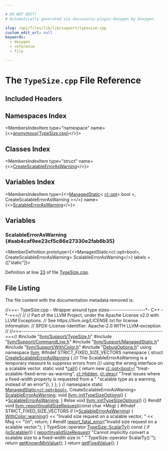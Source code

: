 ```yaml
---

# DO NOT EDIT!
# Automatically generated via docusaurus-plugin-doxygen by Doxygen.

slug: /api/files/lib/lib/support/typesize-cpp
custom_edit_url: null
keywords:
  - doxygen
  - reference
  - file

---
```





# The `TypeSize.cpp` File Reference

<DoxygenPage pluginConfig={pluginConfig}>



## Included Headers

<IncludesList>
<IncludesListItem
  filePath="llvm/Support/TypeSize.h"
  permalink="/docs/api/files/include/include/llvm/include/llvm/support/typesize-h"
  isLocal="true" />
<IncludesListItem
  filePath="llvm/Support/CommandLine.h"
  permalink="/docs/api/files/include/include/llvm/include/llvm/support/commandline-h"
  isLocal="true" />
<IncludesListItem
  filePath="llvm/Support/ManagedStatic.h"
  permalink="/docs/api/files/include/include/llvm/include/llvm/support/managedstatic-h"
  isLocal="true" />
<IncludesListItem
  filePath="llvm/Support/WithColor.h"
  permalink="/docs/api/files/include/include/llvm/include/llvm/support/withcolor-h"
  isLocal="true" />
<IncludesListItem
  filePath="DebugOptions.h"
  permalink="/docs/api/files/lib/lib/support/debugoptions-h"
  isLocal="true" />
</IncludesList>

## Namespaces Index

<MembersIndex>

<MembersIndexItem
  type="namespace"
  name={<><a href="/docs/api/namespaces/anonymous-typesize-cpp-">anonymous&#123;TypeSize.cpp&#125;</a></>}>
</MembersIndexItem>

</MembersIndex>

## Classes Index

<MembersIndex>

<MembersIndexItem
  type="struct"
  name={<><a href="/docs/api/structs/anonymous-namespace-typesize-cpp-/createscalableerroraswarning">CreateScalableErrorAsWarning</a></>}>
</MembersIndexItem>

</MembersIndex>

## Variables Index

<MembersIndex>

<MembersIndexItem
  type={<><a href="/docs/api/classes/llvm/managedstatic">ManagedStatic</a>&lt; <a href="/docs/api/classes/llvm/cl/opt">cl::opt</a>&lt; bool &gt;, CreateScalableErrorAsWarning &gt;</>}
  name={<><a href="#aab4caf9ee23cf5c86e27330e2fab6b35">ScalableErrorAsWarning</a></>}>
</MembersIndexItem>

</MembersIndex>


<SectionDefinition>

## Variables

### ScalableErrorAsWarning {#aab4caf9ee23cf5c86e27330e2fab6b35}

<MemberDefinition
  prototype={<>ManagedStatic&lt;cl::opt&lt;bool&gt;, CreateScalableErrorAsWarning&gt; ScalableErrorAsWarning</>}
  labels = {["static"]}>

Definition at line <a href="#l00033">33</a> of file <a href="/docs/api/files/lib/lib/support/typesize-cpp">TypeSize.cpp</a>.
</MemberDefinition>

</SectionDefinition>

## File Listing

The file content with the documentation metadata removed is:

<ProgramListing>

<Link id="l00001" /><CodeLine lineNumber="1"><span class="doxyHighlightComment">//===- TypeSize.cpp - Wrapper around type sizes------------------&#42;- C++ -&#42;-===//</span></CodeLine>
<Link id="l00002" /><CodeLine lineNumber="2"><span class="doxyHighlightComment">//</span></CodeLine>
<Link id="l00003" /><CodeLine lineNumber="3"><span class="doxyHighlightComment">// Part of the LLVM Project, under the Apache License v2.0 with LLVM Exceptions.</span></CodeLine>
<Link id="l00004" /><CodeLine lineNumber="4"><span class="doxyHighlightComment">// See https://llvm.org/LICENSE.txt for license information.</span></CodeLine>
<Link id="l00005" /><CodeLine lineNumber="5"><span class="doxyHighlightComment">// SPDX-License-Identifier: Apache-2.0 WITH LLVM-exception</span></CodeLine>
<Link id="l00006" /><CodeLine lineNumber="6"><span class="doxyHighlightComment">//</span></CodeLine>
<Link id="l00007" /><CodeLine lineNumber="7"><span class="doxyHighlightComment">//===----------------------------------------------------------------------===//</span></CodeLine>
<Link id="l00008" /><CodeLine lineNumber="8"></CodeLine>
<Link id="l00009" /><CodeLine lineNumber="9"><span class="doxyHighlightPreprocessor">#include &quot;<a href="/docs/api/files/include/include/llvm/include/llvm/support/typesize-h">llvm/Support/TypeSize.h</a>&quot;</span></CodeLine>
<Link id="l00010" /><CodeLine lineNumber="10"><span class="doxyHighlightPreprocessor">#include &quot;<a href="/docs/api/files/include/include/llvm/include/llvm/support/commandline-h">llvm/Support/CommandLine.h</a>&quot;</span></CodeLine>
<Link id="l00011" /><CodeLine lineNumber="11"><span class="doxyHighlightPreprocessor">#include &quot;<a href="/docs/api/files/include/include/llvm/include/llvm/support/managedstatic-h">llvm/Support/ManagedStatic.h</a>&quot;</span></CodeLine>
<Link id="l00012" /><CodeLine lineNumber="12"><span class="doxyHighlightPreprocessor">#include &quot;<a href="/docs/api/files/include/include/llvm/include/llvm/support/withcolor-h">llvm/Support/WithColor.h</a>&quot;</span></CodeLine>
<Link id="l00013" /><CodeLine lineNumber="13"></CodeLine>
<Link id="l00014" /><CodeLine lineNumber="14"><span class="doxyHighlightPreprocessor">#include &quot;<a href="/docs/api/files/lib/lib/support/debugoptions-h">DebugOptions.h</a>&quot;</span></CodeLine>
<Link id="l00015" /><CodeLine lineNumber="15"></CodeLine>
<Link id="l00016" /><CodeLine lineNumber="16"><span class="doxyHighlightKeyword">using namespace </span><span class="doxyHighlight"><a href="/docs/api/namespaces/llvm">llvm</a>;</span></CodeLine>
<Link id="l00017" /><CodeLine lineNumber="17"></CodeLine>
<Link id="l00018" /><CodeLine lineNumber="18"><span class="doxyHighlightPreprocessor">#ifndef STRICT&#95;FIXED&#95;SIZE&#95;VECTORS</span></CodeLine>
<Link id="l00019" /><CodeLine lineNumber="19" lineLink="/docs/api/namespaces/anonymous-typesize-cpp-"><span class="doxyHighlightKeyword">namespace </span><span class="doxyHighlight">&#123;</span></CodeLine>
<Link id="l00020" /><CodeLine lineNumber="20" lineLink="/docs/api/structs/anonymous-namespace-typesize-cpp-/createscalableerroraswarning"><span class="doxyHighlightKeyword">struct </span><span class="doxyHighlight"><a href="/docs/api/structs/anonymous-namespace-typesize-cpp-/createscalableerroraswarning">CreateScalableErrorAsWarning</a> &#123;</span></CodeLine>
<Link id="l00021" /><CodeLine lineNumber="21"><span class="doxyHighlightComment">  /// The ScalableErrorAsWarning is a temporary measure to suppress errors from</span></CodeLine>
<Link id="l00022" /><CodeLine lineNumber="22"><span class="doxyHighlightComment">  /// using the wrong interface on a scalable vector.</span></CodeLine>
<Link id="l00023" /><CodeLine lineNumber="23" lineLink="/docs/api/structs/anonymous-namespace-typesize-cpp-/createscalableerroraswarning/#a2793a0e9508a519830ac763ebb6557c6"><span class="doxyHighlight">  </span><span class="doxyHighlightKeyword">static</span><span class="doxyHighlight"> </span><span class="doxyHighlightKeywordType">void</span><span class="doxyHighlight"> &#42;<a href="/docs/api/structs/anonymous-namespace-typesize-cpp-/createscalableerroraswarning/#a2793a0e9508a519830ac763ebb6557c6">call</a>() &#123;</span></CodeLine>
<Link id="l00024" /><CodeLine lineNumber="24"><span class="doxyHighlight">    </span><span class="doxyHighlightKeywordFlow">return</span><span class="doxyHighlight"> </span><span class="doxyHighlightKeyword">new</span><span class="doxyHighlight"> <a href="/docs/api/classes/llvm/cl/opt">cl::opt&lt;bool&gt;</a>(</span></CodeLine>
<Link id="l00025" /><CodeLine lineNumber="25"><span class="doxyHighlight">        </span><span class="doxyHighlightStringLiteral">&quot;treat-scalable-fixed-error-as-warning&quot;</span><span class="doxyHighlight">, <a href="/docs/api/namespaces/llvm/cl/#a68075925a54790e71ca790e1d4f21a40a263ac008d8d31f13ce460395fc4cf7e6">cl::Hidden</a>,</span></CodeLine>
<Link id="l00026" /><CodeLine lineNumber="26"><span class="doxyHighlight">        <a href="/docs/api/structs/llvm/cl/desc">cl::desc</a>(</span></CodeLine>
<Link id="l00027" /><CodeLine lineNumber="27"><span class="doxyHighlight">            </span><span class="doxyHighlightStringLiteral">&quot;Treat issues where a fixed-width property is requested from a &quot;</span></CodeLine>
<Link id="l00028" /><CodeLine lineNumber="28"><span class="doxyHighlight">            </span><span class="doxyHighlightStringLiteral">&quot;scalable type as a warning, instead of an error&quot;</span><span class="doxyHighlight">));</span></CodeLine>
<Link id="l00029" /><CodeLine lineNumber="29"><span class="doxyHighlight">  &#125;</span></CodeLine>
<Link id="l00030" /><CodeLine lineNumber="30"><span class="doxyHighlight">&#125;;</span></CodeLine>
<Link id="l00031" /><CodeLine lineNumber="31"><span class="doxyHighlight">&#125; </span><span class="doxyHighlightComment">// namespace</span></CodeLine>
<Link id="l00032" /><CodeLine lineNumber="32"><span class="doxyHighlightKeyword">static</span><span class="doxyHighlight"> <a href="/docs/api/classes/llvm/managedstatic">ManagedStatic&lt;cl::opt&lt;bool&gt;</a>, CreateScalableErrorAsWarning&gt;</span></CodeLine>
<Link id="l00033" /><CodeLine lineNumber="33" lineLink="#aab4caf9ee23cf5c86e27330e2fab6b35"><span class="doxyHighlight">    <a href="#aab4caf9ee23cf5c86e27330e2fab6b35">ScalableErrorAsWarning</a>;</span></CodeLine>
<Link id="l00034" /><CodeLine lineNumber="34" lineLink="/docs/api/namespaces/llvm/#a85604c506a712961324c0191a372e329"><span class="doxyHighlightKeywordType">void</span><span class="doxyHighlight"> <a href="/docs/api/namespaces/llvm/#a85604c506a712961324c0191a372e329">llvm::initTypeSizeOptions</a>() &#123; &#42;<a href="#aab4caf9ee23cf5c86e27330e2fab6b35">ScalableErrorAsWarning</a>; &#125;</span></CodeLine>
<Link id="l00035" /><CodeLine lineNumber="35"><span class="doxyHighlightPreprocessor">#else</span></CodeLine>
<Link id="l00036" /><CodeLine lineNumber="36"><span class="doxyHighlightKeywordType">void</span><span class="doxyHighlight"> <a href="/docs/api/namespaces/llvm/#a85604c506a712961324c0191a372e329">llvm::initTypeSizeOptions</a>() &#123;&#125;</span></CodeLine>
<Link id="l00037" /><CodeLine lineNumber="37"><span class="doxyHighlightPreprocessor">#endif</span></CodeLine>
<Link id="l00038" /><CodeLine lineNumber="38"></CodeLine>
<Link id="l00039" /><CodeLine lineNumber="39" lineLink="/docs/api/namespaces/llvm/#a916e9619e70faa6bc1f4daf0c21292c5"><span class="doxyHighlightKeywordType">void</span><span class="doxyHighlight"> <a href="/docs/api/namespaces/llvm/#a916e9619e70faa6bc1f4daf0c21292c5">llvm::reportInvalidSizeRequest</a>(</span><span class="doxyHighlightKeyword">const</span><span class="doxyHighlight"> </span><span class="doxyHighlightKeywordType">char</span><span class="doxyHighlight"> &#42;Msg) &#123;</span></CodeLine>
<Link id="l00040" /><CodeLine lineNumber="40"><span class="doxyHighlightPreprocessor">#ifndef STRICT&#95;FIXED&#95;SIZE&#95;VECTORS</span></CodeLine>
<Link id="l00041" /><CodeLine lineNumber="41"><span class="doxyHighlight">  </span><span class="doxyHighlightKeywordFlow">if</span><span class="doxyHighlight"> (&#42;<a href="#aab4caf9ee23cf5c86e27330e2fab6b35">ScalableErrorAsWarning</a>) &#123;</span></CodeLine>
<Link id="l00042" /><CodeLine lineNumber="42"><span class="doxyHighlight">    <a href="/docs/api/classes/llvm/withcolor/#a237ad6eae22f6b2746a542c02d309a5b">WithColor::warning</a>() &lt;&lt; </span><span class="doxyHighlightStringLiteral">&quot;Invalid size request on a scalable vector; &quot;</span><span class="doxyHighlight"> &lt;&lt; Msg</span></CodeLine>
<Link id="l00043" /><CodeLine lineNumber="43"><span class="doxyHighlight">                         &lt;&lt; </span><span class="doxyHighlightStringLiteral">&quot;\\n&quot;</span><span class="doxyHighlight">;</span></CodeLine>
<Link id="l00044" /><CodeLine lineNumber="44"><span class="doxyHighlight">    </span><span class="doxyHighlightKeywordFlow">return</span><span class="doxyHighlight">;</span></CodeLine>
<Link id="l00045" /><CodeLine lineNumber="45"><span class="doxyHighlight">  &#125;</span></CodeLine>
<Link id="l00046" /><CodeLine lineNumber="46"><span class="doxyHighlightPreprocessor">#endif</span></CodeLine>
<Link id="l00047" /><CodeLine lineNumber="47"><span class="doxyHighlight">  <a href="/docs/api/namespaces/llvm/#a7f2a3d4dcfee70225988aec53ff1e173">report&#95;fatal&#95;error</a>(</span><span class="doxyHighlightStringLiteral">&quot;Invalid size request on a scalable vector.&quot;</span><span class="doxyHighlight">);</span></CodeLine>
<Link id="l00048" /><CodeLine lineNumber="48"><span class="doxyHighlight">&#125;</span></CodeLine>
<Link id="l00049" /><CodeLine lineNumber="49"></CodeLine>
<Link id="l00050" /><CodeLine lineNumber="50" lineLink="/docs/api/classes/llvm/typesize/#abf6c7341110c645c72a95e0e011c38bd"><span class="doxyHighlight">TypeSize::operator <a href="/docs/api/classes/llvm/details/fixedorscalablequantity/#acedfd762498bd93768c82e145023a2e9">TypeSize::ScalarTy</a>()</span><span class="doxyHighlightKeyword"> const </span><span class="doxyHighlight">&#123;</span></CodeLine>
<Link id="l00051" /><CodeLine lineNumber="51"><span class="doxyHighlight">  </span><span class="doxyHighlightKeywordFlow">if</span><span class="doxyHighlight"> (<a href="/docs/api/classes/llvm/details/fixedorscalablequantity/#a9188f84e1dd67530330dcab9cae787d7">isScalable</a>()) &#123;</span></CodeLine>
<Link id="l00052" /><CodeLine lineNumber="52"><span class="doxyHighlight">    <a href="/docs/api/namespaces/llvm/#a916e9619e70faa6bc1f4daf0c21292c5">reportInvalidSizeRequest</a>(</span></CodeLine>
<Link id="l00053" /><CodeLine lineNumber="53"><span class="doxyHighlight">        </span><span class="doxyHighlightStringLiteral">&quot;Cannot implicitly convert a scalable size to a fixed-width size in &quot;</span></CodeLine>
<Link id="l00054" /><CodeLine lineNumber="54"><span class="doxyHighlight">        </span><span class="doxyHighlightStringLiteral">&quot;&#96;TypeSize::operator ScalarTy()&#96;&quot;</span><span class="doxyHighlight">);</span></CodeLine>
<Link id="l00055" /><CodeLine lineNumber="55"><span class="doxyHighlight">    </span><span class="doxyHighlightKeywordFlow">return</span><span class="doxyHighlight"> <a href="/docs/api/classes/llvm/details/fixedorscalablequantity/#ac4ab9dd9440c55bee1aa4a1195cee759">getKnownMinValue</a>();</span></CodeLine>
<Link id="l00056" /><CodeLine lineNumber="56"><span class="doxyHighlight">  &#125;</span></CodeLine>
<Link id="l00057" /><CodeLine lineNumber="57"><span class="doxyHighlight">  </span><span class="doxyHighlightKeywordFlow">return</span><span class="doxyHighlight"> <a href="/docs/api/classes/llvm/details/fixedorscalablequantity/#a33880aaca0ad05e5f1557f079305bde5">getFixedValue</a>();</span></CodeLine>
<Link id="l00058" /><CodeLine lineNumber="58"><span class="doxyHighlight">&#125;</span></CodeLine>

</ProgramListing>


</DoxygenPage>

